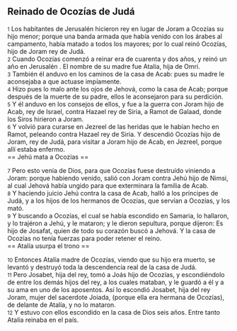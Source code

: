 == Reinado de Ocozías de Judá ==

{{anchor|1}} <small>1</small> Los habitantes de Jerusalén  hicieron rey en lugar de Joram a Ocozías su hijo menor; porque una banda armada que  había venido con los árabes al campamento, había matado a todos los mayores; por lo cual reinó Ocozías, hijo de Joram rey de Judá.<br>
{{anchor|2}} <small>2</small> Cuando Ocozías comenzó a reinar era de cuarenta y dos años, y reinó un año en Jerusalén . El nombre de su madre fue Atalía, hija de Omri.<br>
{{anchor|3}} <small>3</small> También él anduvo en los caminos de la casa de Acab: pues su madre le aconsejaba a que actuase impíamente.<br>
{{anchor|4}} <small>4</small> Hizo pues lo malo ante los ojos de Jehová, como la casa de Acab; porque después de la muerte de su padre, ellos le aconsejaron para su perdición.<br>
{{anchor|5}} <small>5</small> Y él anduvo en los consejos de ellos, y fue a la guerra con Joram hijo de Acab, rey de Israel, contra Hazael rey de Siria, a Ramot de Galaad, donde los Siros hirieron a Joram.<br>
{{anchor|6}} <small>6</small> Y volvió para curarse en Jezreel de las heridas que le habían hecho en Ramot, peleando contra Hazael rey de Siria. Y descendió Ocozías hijo de Joram, rey de Judá, para visitar a Joram hijo de Acab, en Jezreel, porque allí estaba enfermo.<br>
== Jehú mata a Ocozías ==

{{anchor|7}} <small>7</small>  Pero esto venía de Dios, para que Ocozías fuese destruído viniendo a Joram: porque habiendo venido, salió con Joram contra Jehú hijo de Nimsi, al cual Jehová había ungido para que exterminara la familia de Acab.<br>
{{anchor|8}} <small>8</small> Y haciendo juicio Jehú contra la casa de Acab, halló a los príncipes de Judá, y a los hijos de los hermanos de Ocozías, que servían a Ocozías, y los mató.<br>
{{anchor|9}} <small>9</small> Y buscando a Ocozías, el cual se había escondido en Samaria, lo hallaron, y lo trajéron a Jehú, y le mataron; y le dieron sepultura, porque dijeron: Es hijo de Josafat, quien de todo su corazón buscó a Jehová. Y la casa de Ocozías no tenía fuerzas para poder retener el reino.<br>
== Atalía usurpa el trono ==

{{anchor|10}} <small>10</small> Entonces Atalía madre de Ocozías, viendo que su hijo era muerto, se levantó y destruyó toda la descendencia real de la casa de Judá.<br>
{{anchor|11}} <small>11</small> Pero Josabet, hija del rey, tomó a Joás hijo de Ocozías, y escondiéndolo de entre los demás hijos del rey, a los cuales mataban, y le guardó a él y a su ama en uno de los aposentos. Así lo escondió Josabet, hija del rey Joram, mujer del sacerdote Joiada, (porque ella era hermana de Ocozías), de delante de Atalía, y no lo mataron.<br>
{{anchor|12}} <small>12</small> Y estuvo con ellos escondido en la casa de Dios seis años. Entre tanto Atalía reinaba en el país.<br>
